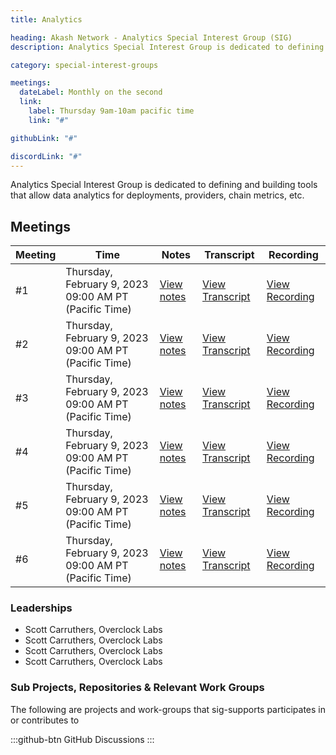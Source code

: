 ```yaml
---
title: Analytics

heading: Akash Network - Analytics Special Interest Group (SIG)
description: Analytics Special Interest Group is dedicated to defining and building tools that allow data analytics for deployments, providers, chain metrics, etc.

category: special-interest-groups

meetings:
  dateLabel: Monthly on the second
  link:
    label: Thursday 9am-10am pacific time
    link: "#"

githubLink: "#"

discordLink: "#"
---
```


Analytics Special Interest Group is dedicated to defining and building tools that allow data analytics for deployments, providers, chain metrics, etc.

## Meetings

| Meeting | Time                                                  | Notes           | Transcript           | Recording           |
| ------- | ----------------------------------------------------- | --------------- | -------------------- | ------------------- |
| #1      | Thursday, February 9, 2023 09:00 AM PT (Pacific Time) | [View notes](#) | [View Transcript](#) | [View Recording](#) |
| #2      | Thursday, February 9, 2023 09:00 AM PT (Pacific Time) | [View notes](#) | [View Transcript](#) | [View Recording](#) |
| #3      | Thursday, February 9, 2023 09:00 AM PT (Pacific Time) | [View notes](#) | [View Transcript](#) | [View Recording](#) |
| #4      | Thursday, February 9, 2023 09:00 AM PT (Pacific Time) | [View notes](#) | [View Transcript](#) | [View Recording](#) |
| #5      | Thursday, February 9, 2023 09:00 AM PT (Pacific Time) | [View notes](#) | [View Transcript](#) | [View Recording](#) |
| #6      | Thursday, February 9, 2023 09:00 AM PT (Pacific Time) | [View notes](#) | [View Transcript](#) | [View Recording](#) |

### Leaderships

- Scott Carruthers, Overclock Labs
- Scott Carruthers, Overclock Labs
- Scott Carruthers, Overclock Labs
- Scott Carruthers, Overclock Labs

### Sub Projects, Repositories & Relevant Work Groups

The following are projects and work-groups that sig-supports participates in or contributes to

:::github-btn
GitHub Discussions
:::
